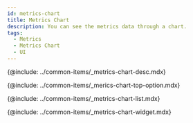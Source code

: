 ```yaml
---
id: metrics-chart
title: Metrics Chart
description: You can see the metrics data through a chart.
tags:
  - Metrics
  - Metrics Chart
  - UI
---
```



<Note product='PostgreSQL' link='../postgresql-v1/metrics-chart' />

<!-- Overview-->

{@include: ../common-items/_metrics-chart-desc.mdx}

<ProdImg img='metrics-chart-all.png' desc='' />

<!-- 상단 옵션-->

{@include: ../common-items/_merics-chart-top-option.mdx}

<!-- 지표 목록-->

{@include: ../common-items/_metrics-chart-list.mdx} 

<!-- Chart Widget-->

{@include: ../common-items/_metrics-chart-widget.mdx} 
